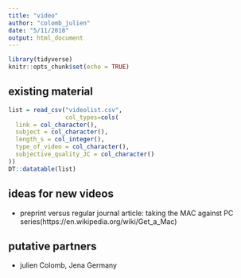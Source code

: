 ```yaml
---
title: "video"
author: "colomb_julien"
date: "5/11/2018"
output: html_document
---
```


```r
library(tidyverse)
knitr::opts_chunk$set(echo = TRUE)

```

## existing material

```r
list = read_csv("videolist.csv",
                col_types=cols(
  link = col_character(),
  subject = col_character(),
  length_s = col_integer(),
  type_of_video = col_character(),
  subjective_quality_JC = col_character()
))
DT::datatable(list)
```


## ideas for new videos

- preprint versus regular journal article: taking the MAC against PC series(https://en.wikipedia.org/wiki/Get_a_Mac)

## putative partners

- julien Colomb, Jena Germany